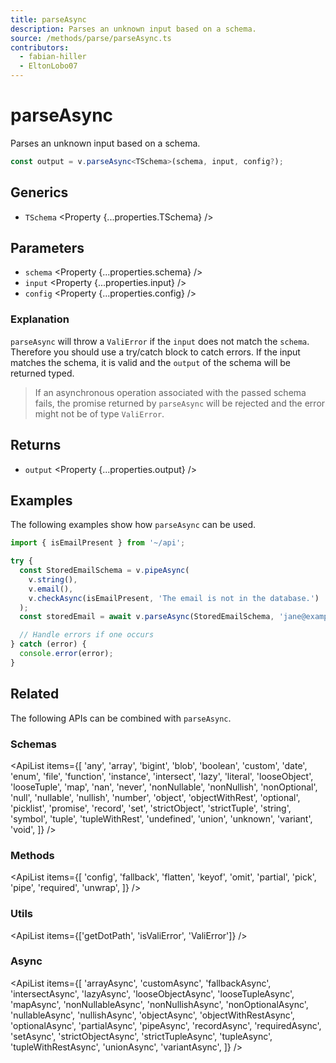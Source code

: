 ```yaml
---
title: parseAsync
description: Parses an unknown input based on a schema.
source: /methods/parse/parseAsync.ts
contributors:
  - fabian-hiller
  - EltonLobo07
---
```



# parseAsync

Parses an unknown input based on a schema.

```ts
const output = v.parseAsync<TSchema>(schema, input, config?);
```

## Generics

- `TSchema` <Property {...properties.TSchema} />

## Parameters

- `schema` <Property {...properties.schema} />
- `input` <Property {...properties.input} />
- `config` <Property {...properties.config} />

### Explanation

`parseAsync` will throw a <Link href="../ValiError/">`ValiError`</Link> if the `input` does not match the `schema`. Therefore you should use a try/catch block to catch errors. If the input matches the schema, it is valid and the `output` of the schema will be returned typed.

> If an asynchronous operation associated with the passed schema fails, the promise returned by `parseAsync` will be rejected and the error might not be of type <Link href="../ValiError/">`ValiError`</Link>.

## Returns

- `output` <Property {...properties.output} />

## Examples

The following examples show how `parseAsync` can be used.

```ts
import { isEmailPresent } from '~/api';

try {
  const StoredEmailSchema = v.pipeAsync(
    v.string(),
    v.email(),
    v.checkAsync(isEmailPresent, 'The email is not in the database.')
  );
  const storedEmail = await v.parseAsync(StoredEmailSchema, 'jane@example.com');

  // Handle errors if one occurs
} catch (error) {
  console.error(error);
}
```

## Related

The following APIs can be combined with `parseAsync`.

### Schemas

<ApiList
  items={[
    'any',
    'array',
    'bigint',
    'blob',
    'boolean',
    'custom',
    'date',
    'enum',
    'file',
    'function',
    'instance',
    'intersect',
    'lazy',
    'literal',
    'looseObject',
    'looseTuple',
    'map',
    'nan',
    'never',
    'nonNullable',
    'nonNullish',
    'nonOptional',
    'null',
    'nullable',
    'nullish',
    'number',
    'object',
    'objectWithRest',
    'optional',
    'picklist',
    'promise',
    'record',
    'set',
    'strictObject',
    'strictTuple',
    'string',
    'symbol',
    'tuple',
    'tupleWithRest',
    'undefined',
    'union',
    'unknown',
    'variant',
    'void',
  ]}
/>

### Methods

<ApiList
  items={[
    'config',
    'fallback',
    'flatten',
    'keyof',
    'omit',
    'partial',
    'pick',
    'pipe',
    'required',
    'unwrap',
  ]}
/>

### Utils

<ApiList items={['getDotPath', 'isValiError', 'ValiError']} />

### Async

<ApiList
  items={[
    'arrayAsync',
    'customAsync',
    'fallbackAsync',
    'intersectAsync',
    'lazyAsync',
    'looseObjectAsync',
    'looseTupleAsync',
    'mapAsync',
    'nonNullableAsync',
    'nonNullishAsync',
    'nonOptionalAsync',
    'nullableAsync',
    'nullishAsync',
    'objectAsync',
    'objectWithRestAsync',
    'optionalAsync',
    'partialAsync',
    'pipeAsync',
    'recordAsync',
    'requiredAsync',
    'setAsync',
    'strictObjectAsync',
    'strictTupleAsync',
    'tupleAsync',
    'tupleWithRestAsync',
    'unionAsync',
    'variantAsync',
  ]}
/>
